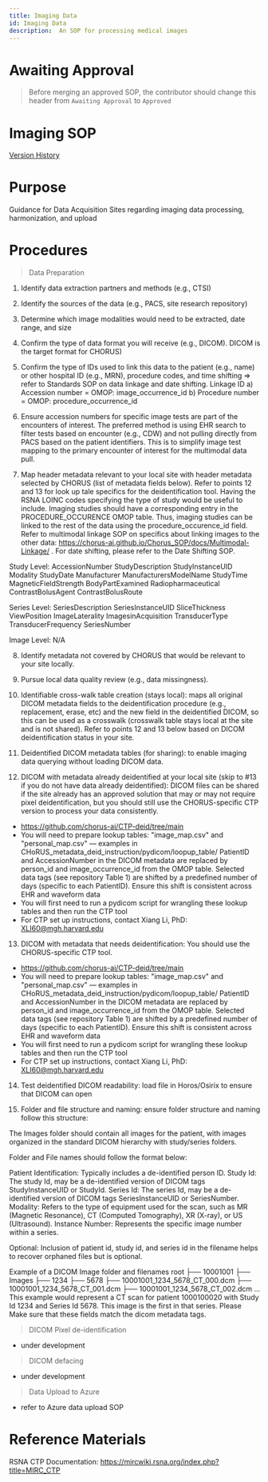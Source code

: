 ```yaml
---
title: Imaging Data
id: Imaging Data
description:  An SOP for processing medical images
---
```


# Awaiting Approval 
> Before merging an approved SOP, the contributor should change this header from `Awaiting Approval` to `Approved`

# Imaging SOP
[Version History](https://github.com/chorus-ai/Chorus_SOP/commits/review-imaging/sop-website/docs/Imaging-Data/review-imaging.mdx)

# Purpose

Guidance for Data Acquisition Sites regarding imaging data processing, harmonization, and upload

# Procedures

> Data Preparation
1. Identify data extraction partners and methods (e.g., CTSI) 

2. Identify the sources of the data (e.g., PACS, site research repository) 

3. Determine which image modalities would need to be extracted, date range, and size 

4. Confirm the type of data format you will receive (e.g., DICOM). DICOM is the target format for CHORUS) 

5. Confirm the type of IDs used to link this data to the patient (e.g., name) or other hospital ID (e.g., MRN), procedure codes, and time shifting => refer to Standards SOP on data linkage and date shifting. Linkage ID
a)	Accession number = OMOP: image_occurrence_id 
b)	Procedure number = OMOP: procedure_occurrence_id

6. Ensure accession numbers for specific image tests are part of the encounters of interest. The preferred method is using EHR search to filter tests based on encounter (e.g., CDW) and not pulling directly from PACS based on the patient identifiers. This is to simplify image test mapping to the primary encounter of interest for the multimodal data pull.

7. Map header metadata relevant to your local site with header metadata selected by CHORUS (list of metadata fields below). Refer to points 12 and 13 for look up tale specifics for the deidentification tool. Having the RSNA LOINC codes specifying the type of study would be useful to include. Imaging studies should have a corresponding entry in the PROCEDURE_OCCURENCE OMOP table. Thus, imaging studies can be linked to the rest of the data using the procedure_occurence_id field. Refer to multimodal linkage SOP on specifics about linking images to the other data: https://chorus-ai.github.io/Chorus_SOP/docs/Multimodal-Linkage/ . For date shifting, please refer to the  Date Shifting SOP.

Study Level:
AccessionNumber
StudyDescription
StudyInstanceUID
Modality
StudyDate
Manufacturer
ManufacturersModelName
StudyTime
MagneticFieldStrength
BodyPartExamined
Radiopharmaceutical
ContrastBolusAgent
ContrastBolusRoute

Series Level:
SeriesDescription
SeriesInstanceUID
SliceThickness
ViewPosition
ImageLaterality
ImagesinAcquisition
TransducerType
TransducerFrequency
SeriesNumber

Image Level: 
N/A

8. Identify metadata not covered by CHORUS that would be relevant to your site locally.

9. Pursue local data quality review (e.g., data missingness). 

10. Identifiable cross-walk table creation (stays local): maps all original DICOM metadata fields to the deidentification procedure (e.g., replacement, erase, etc) and the new field in the deidentified DICOM, so this can be used as a crosswalk (crosswalk table stays local at the site and is not shared). Refer to points 12 and 13 below based on DICOM deidentification status in your site.

11. Deidentified DICOM metadata tables (for sharing): to enable imaging data querying without loading DICOM data.

12. DICOM with metadata already deidentified at your local site (skip to #13 if you do not have data already deidentified): DICOM files can be shared if the site already has an approved solution that may or may not require pixel deidentification, but you should still use the CHORUS-specific CTP version to process your data consistently. 

- https://github.com/chorus-ai/CTP-deid/tree/main
- You will need to prepare lookup tables: "image_map.csv" and "personal_map.csv" — examples in CHoRUS_metadata_deid_instruction/pydicom/loopup_table/ 
    PatientID and AccessionNumber in the DICOM metadata are replaced by person_id and image_occurrence_id from the OMOP table.
    Selected data tags (see repository Table 1) are shifted by a predefined number of days (specific to each PatientID). Ensure this shift is consistent across EHR and waveform data
- You will first need to run a pydicom script for wrangling these lookup tables and then run the CTP tool
- For CTP set up instructions, contact Xiang Li, PhD: XLI60@mgh.harvard.edu

13. DICOM with metadata that needs deidentification: You should use the CHORUS-specific CTP tool.

- https://github.com/chorus-ai/CTP-deid/tree/main
- You will need to prepare lookup tables: "image_map.csv" and "personal_map.csv" — examples in CHoRUS_metadata_deid_instruction/pydicom/loopup_table/ 
    PatientID and AccessionNumber in the DICOM metadata are replaced by person_id and image_occurrence_id from the OMOP table.
    Selected data tags (see repository Table 1) are shifted by a predefined number of days (specific to each PatientID). Ensure this shift is consistent across EHR and waveform data
- You will first need to run a pydicom script for wrangling these lookup tables and then run the CTP tool
- For CTP set up instructions, contact Xiang Li, PhD: XLI60@mgh.harvard.edu

14. Test deidentified DICOM readability: load file in Horos/Osirix to ensure that DICOM can open

15. Folder and file structure and naming: ensure folder structure and naming follow this structure:

The Images folder should contain all images for the patient, with images organized in the standard DICOM hierarchy with study/series folders.

Folder and File names should follow the format below:

Patient Identification: Typically includes a de-identified person ID.
Study Id: The study Id, may be a de-identified version of DICOM tags StudyInstanceUID or StudyId.
Series Id: The series Id, may be a de-identified version of DICOM tags SeriesInstanceUID or SeriesNumber.
Modality: Refers to the type of equipment used for the scan, such as MR (Magnetic Resonance), CT (Computed Tomography), XR (X-ray), or US (Ultrasound).
Instance Number: Represents the specific image number within a series.

Optional: Inclusion of patient id, study id, and series id in the filename helps to recover orphaned files but is optional.

Example of a DICOM Image folder and filenames
root
  ├── 10001001
      ├── Images
          ├── 1234
              ├── 5678
                  ├── 10001001_1234_5678_CT_000.dcm
                  ├── 10001001_1234_5678_CT_001.dcm
                  ├── 10001001_1234_5678_CT_002.dcm
                  ...
This example would represent a CT scan for patient 1000100020 with Study Id 1234 and Series Id 5678. This image is the first in that series. Please Make sure that these fields match the dicom metadata tags.

> DICOM Pixel de-identification

- under development

> DICOM defacing

- under development

> Data Upload to Azure

- refer to Azure data upload SOP

# Reference Materials
RSNA CTP Documentation:
https://mircwiki.rsna.org/index.php?title=MIRC_CTP

